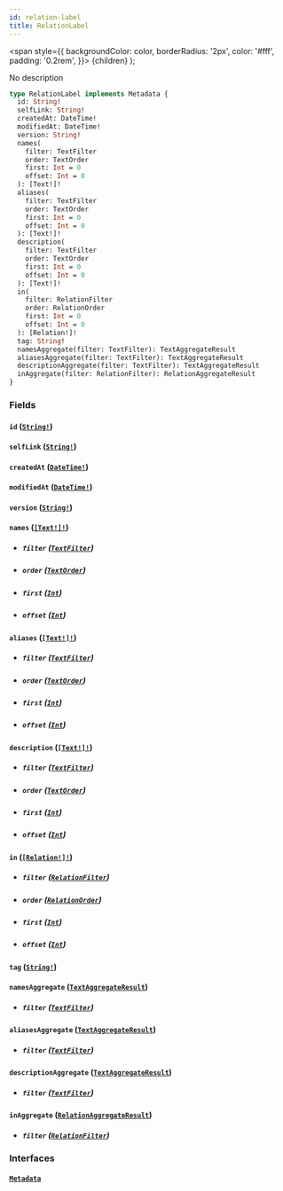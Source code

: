 ```yaml
---
id: relation-label
title: RelationLabel
---
```


<span
style={{
      backgroundColor: color,
      borderRadius: '2px',
      color: '#fff',
      padding: '0.2rem',
    }}>
{children}
</span>
);

No description

```graphql
type RelationLabel implements Metadata {
  id: String!
  selfLink: String!
  createdAt: DateTime!
  modifiedAt: DateTime!
  version: String!
  names(
    filter: TextFilter
    order: TextOrder
    first: Int = 0
    offset: Int = 0
  ): [Text!]!
  aliases(
    filter: TextFilter
    order: TextOrder
    first: Int = 0
    offset: Int = 0
  ): [Text!]!
  description(
    filter: TextFilter
    order: TextOrder
    first: Int = 0
    offset: Int = 0
  ): [Text!]!
  in(
    filter: RelationFilter
    order: RelationOrder
    first: Int = 0
    offset: Int = 0
  ): [Relation!]!
  tag: String!
  namesAggregate(filter: TextFilter): TextAggregateResult
  aliasesAggregate(filter: TextFilter): TextAggregateResult
  descriptionAggregate(filter: TextFilter): TextAggregateResult
  inAggregate(filter: RelationFilter): RelationAggregateResult
}
```

### Fields

#### `id` ([`String!`](/docs/schema/scalars/string))

#### `selfLink` ([`String!`](/docs/schema/scalars/string))

#### `createdAt` ([`DateTime!`](/docs/schema/scalars/date-time))

#### `modifiedAt` ([`DateTime!`](/docs/schema/scalars/date-time))

#### `version` ([`String!`](/docs/schema/scalars/string))

#### `names` ([`[Text!]!`](/docs/schema/objects/text))

- ##### `filter` ([`TextFilter`](/docs/schema/inputs/text-filter))

- ##### `order` ([`TextOrder`](/docs/schema/inputs/text-order))

- ##### `first` ([`Int`](/docs/schema/scalars/int))

- ##### `offset` ([`Int`](/docs/schema/scalars/int))

#### `aliases` ([`[Text!]!`](/docs/schema/objects/text))

- ##### `filter` ([`TextFilter`](/docs/schema/inputs/text-filter))

- ##### `order` ([`TextOrder`](/docs/schema/inputs/text-order))

- ##### `first` ([`Int`](/docs/schema/scalars/int))

- ##### `offset` ([`Int`](/docs/schema/scalars/int))

#### `description` ([`[Text!]!`](/docs/schema/objects/text))

- ##### `filter` ([`TextFilter`](/docs/schema/inputs/text-filter))

- ##### `order` ([`TextOrder`](/docs/schema/inputs/text-order))

- ##### `first` ([`Int`](/docs/schema/scalars/int))

- ##### `offset` ([`Int`](/docs/schema/scalars/int))

#### `in` ([`[Relation!]!`](/docs/schema/objects/relation))

- ##### `filter` ([`RelationFilter`](/docs/schema/inputs/relation-filter))

- ##### `order` ([`RelationOrder`](/docs/schema/inputs/relation-order))

- ##### `first` ([`Int`](/docs/schema/scalars/int))

- ##### `offset` ([`Int`](/docs/schema/scalars/int))

#### `tag` ([`String!`](/docs/schema/scalars/string))

#### `namesAggregate` ([`TextAggregateResult`](/docs/schema/objects/text-aggregate-result))

- ##### `filter` ([`TextFilter`](/docs/schema/inputs/text-filter))

#### `aliasesAggregate` ([`TextAggregateResult`](/docs/schema/objects/text-aggregate-result))

- ##### `filter` ([`TextFilter`](/docs/schema/inputs/text-filter))

#### `descriptionAggregate` ([`TextAggregateResult`](/docs/schema/objects/text-aggregate-result))

- ##### `filter` ([`TextFilter`](/docs/schema/inputs/text-filter))

#### `inAggregate` ([`RelationAggregateResult`](/docs/schema/objects/relation-aggregate-result))

- ##### `filter` ([`RelationFilter`](/docs/schema/inputs/relation-filter))

### Interfaces

#### [`Metadata`](/docs/schema/interfaces/metadata)

